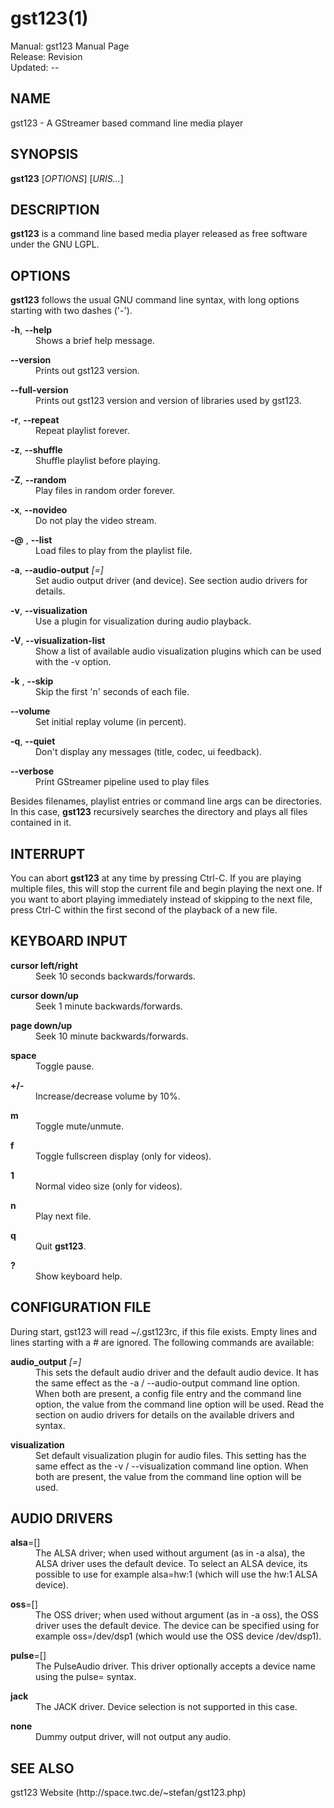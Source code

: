 = gst123(1) =

Manual: gst123 Manual Page <br />
Release: Revision {{REVISIONID}} <br />
Updated: {{REVISIONYEAR}}-{{padleft:{{REVISIONMONTH}}|2}}-{{REVISIONDAY}} <br />

==NAME==
gst123 - A GStreamer based command line media player

==SYNOPSIS==
'''gst123''' [''OPTIONS''] [''URIS...'']

==DESCRIPTION==
'''gst123''' is a command line based media player released as free software under the GNU LGPL.

==OPTIONS==
'''gst123''' follows the usual GNU command line syntax, with long options starting with two dashes ('-').

; '''-h''', '''--help'''
: Shows a brief help message.

; '''--version'''
: Prints out gst123 version.

; '''--full-version'''
: Prints out gst123 version and version of libraries used by gst123.

; '''-r''', '''--repeat'''
: Repeat playlist forever.

; '''-z''', '''--shuffle'''
: Shuffle playlist before playing.

; '''-Z''', '''--random'''
: Play files in random order forever.

; '''-x''', '''--novideo'''
: Do not play the video stream.

; '''-@''' ''<playlist>'', '''--list''' ''<playlist>''
: Load files to play from the playlist file.

; '''-a''', '''--audio-output''' ''<driver>[=<device>]''
: Set audio output driver (and device). See section audio drivers for details.

; '''-v''', '''--visualization''' ''<plugin_name>''
: Use a plugin for visualization during audio playback.

; '''-V''', '''--visualization-list'''
: Show a list of available audio visualization plugins which can be used with the -v option.

; '''-k''' ''<n>'', '''--skip''' ''<n>''
: Skip the first 'n' seconds of each file.

; '''--volume''' ''<volume>''
: Set initial replay volume (in percent).

; '''-q''', '''--quiet'''
: Don't display any messages (title, codec, ui feedback).

; '''--verbose'''
: Print GStreamer pipeline used to play files

Besides filenames, playlist entries or command line args can be directories. In this case, '''gst123''' recursively searches the directory and plays all files contained in it.

==INTERRUPT==
You  can  abort  '''gst123'''  at  any  time by pressing Ctrl-C. If you are playing multiple files, this will stop the current file and begin playing the next one. If you want to abort playing immediately
instead of skipping to the next file, press Ctrl-C within the first second of the playback of a new file.

==KEYBOARD INPUT==

; '''cursor left/right'''
: Seek 10 seconds backwards/forwards.

; '''cursor down/up'''
: Seek 1 minute backwards/forwards.

; '''page down/up'''
: Seek 10 minute backwards/forwards.

; '''space'''
: Toggle pause.

; '''+/-'''
: Increase/decrease volume by 10%.

; '''m'''
: Toggle mute/unmute.

; '''f'''
: Toggle fullscreen display (only for videos).

; '''1'''
: Normal video size (only for videos).

; '''n'''
: Play next file.

; '''q'''
: Quit '''gst123'''.

; '''?'''
: Show keyboard help.

==CONFIGURATION FILE==

During start, gst123 will read ~/.gst123rc, if this file exists. Empty lines and lines starting with a # are ignored. The following commands are available:

; '''audio_output''' ''<driver>[=<device>]''
: This sets the default audio driver and the default audio device.  It has the same effect as the -a / --audio-output command line option.  When both are present, a config file  entry  and  the command line option, the value from the command line option will be used. Read the section on audio drivers for details on the available drivers and syntax.

; '''visualization''' ''<visualization_plugin>''
: Set default visualization plugin for audio files. This setting has the same effect as the -v / --visualization command line option. When both are present, the value from the command line option will be used.

==AUDIO DRIVERS==
; '''alsa'''=[''<device>'']
: The  ALSA  driver; when used without argument (as in -a alsa), the ALSA driver uses the default device. To select an ALSA device, its possible to use for example alsa=hw:1 (which will use the hw:1 ALSA device).

; '''oss'''=[''<device>'']
: The OSS driver; when used without argument (as in -a oss), the OSS driver uses the default device. The device can be specified using for example oss=/dev/dsp1 (which would use the OSS  device /dev/dsp1).

; '''pulse'''=[''<device>'']
: The PulseAudio driver. This driver optionally accepts a device name using the pulse=''<device>'' syntax.

; '''jack'''
: The JACK driver. Device selection is not supported in this case.

; '''none'''
: Dummy output driver, will not output any audio.

==SEE ALSO==
gst123 Website (http://space.twc.de/~stefan/gst123.php)